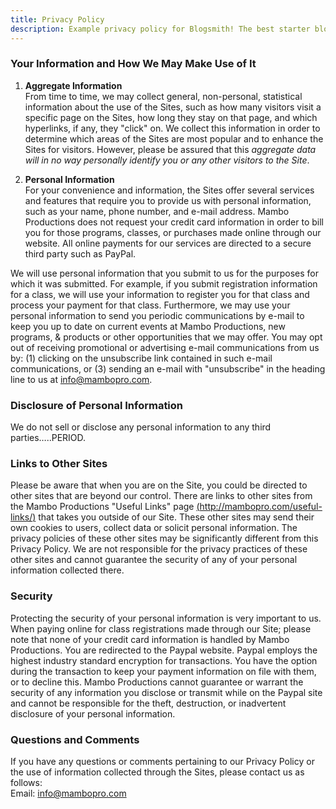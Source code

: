 ```yaml
---
title: Privacy Policy
description: Example privacy policy for Blogsmith! The best starter blog template for Astro.
---
```


### Your Information and How We May Make Use of It

1. **Aggregate Information**  
   From time to time, we may collect general, non-personal, statistical information about the use of the Sites, such as how many visitors visit a specific page on the Sites, how long they stay on that page, and which hyperlinks, if any, they "click" on. We collect this information in order to determine which areas of the Sites are most popular and to enhance the Sites for visitors. However, please be assured that this _aggregate data will in no way personally identify you or any other visitors to the Site_.

2. **Personal Information**  
   For your convenience and information, the Sites offer several services and features that require you to provide us with personal information, such as your name, phone number, and e-mail address. Mambo Productions does not request your credit card information in order to bill you for those programs, classes, or purchases made online through our website. All online payments for our services are directed to a secure third party such as PayPal.

We will use personal information that you submit to us for the purposes for which it was submitted. For example, if you submit registration information for a class, we will use your information to register you for that class and process your payment for that class. Furthermore, we may use your personal information to send you periodic communications by e-mail to keep you up to date on current events at Mambo Productions, new programs, & products or other opportunities that we may offer. You may opt out of receiving promotional or advertising e-mail communications from us by: (1) clicking on the unsubscribe link contained in such e-mail communications, or (3) sending an e-mail with "unsubscribe" in the heading line to us at [info@mambopro.com](mailto:info@mambopro.com).

### Disclosure of Personal Information

We do not sell or disclose any personal information to any third parties…..PERIOD.

### Links to Other Sites

Please be aware that when you are on the Site, you could be directed to other sites that are beyond our control. There are links to other sites from the Mambo Productions "Useful Links" page [(http://mambopro.com/useful-links/)](http://mambopro.com/useful-links/) that takes you outside of our Site. These other sites may send their own cookies to users, collect data or solicit personal information. The privacy policies of these other sites may be significantly different from this Privacy Policy. We are not responsible for the privacy practices of these other sites and cannot guarantee the security of any of your personal information collected there.

### Security

Protecting the security of your personal information is very important to us. When paying online for class registrations made through our Site; please note that none of your credit card information is handled by Mambo Productions. You are redirected to the Paypal website. Paypal employs the highest industry standard encryption for transactions. You have the option during the transaction to keep your payment information on file with them, or to decline this. Mambo Productions cannot guarantee or warrant the security of any information you disclose or transmit while on the Paypal site and cannot be responsible for the theft, destruction, or inadvertent disclosure of your personal information.

### Questions and Comments

If you have any questions or comments pertaining to our Privacy Policy or the use of information collected through the Sites, please contact us as follows:  
Email: [info@mambopro.com](mailto:info@mambopro.com)

